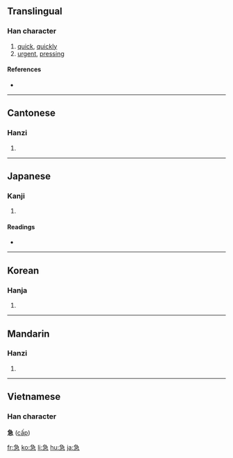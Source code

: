 ==Translingual==

===Han character===
{{Han char|rn=61|rad=心|as=05|sn=9|four=2733<sub>7</sub>|canj=弓一心 (NMP), 弓尸心 (NSP)}}

# [[quick]], [[quickly]]
# [[urgent]], [[pressing]]

====References====
* {{Han ref|kx=0381.210|dkj=10475|dj=0710.060|hdz=42281.080|uh=6025|ud=24613|bh=ABE6|bd=44006}}

----

==Cantonese==

===Hanzi===
{{yue-hanzi|jyut=|y=gap1}}

# {{defn|Cantonese}}

----

==Japanese==

===Kanji===
{{ja-kanji|grade=3|rs=心05}}

# {{defn|Japanese}}

====Readings====
* {{ja-readings|on=[[きゅう]] (kyū)|kun=[[いそぐ]] (isogu)}}

----

==Korean==

===Hanja===
{{ko-hanja|hangeul=급|eumhun=|rv=geup|mr=kŭp|y=kup}}

# {{defn|Korean}}

----

==Mandarin==

===Hanzi===
{{cmn-hanzi|pin=[[jí]] ([[ji2]])|wg=chi<sup>2</sup>}}

# {{defn|Mandarin}}

----

==Vietnamese==
===Han character===
'''急''' ([[cấp]])

[[fr:急]]
[[ko:急]]
[[li:急]]
[[hu:急]]
[[ja:急]]